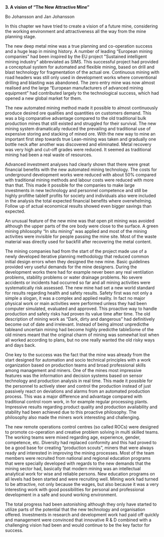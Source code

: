 **3. A vision of "The New Attractive Mine"**

Bo Johansson and Jan Johansson

In this chapter we have tried to create a vision of a future mine, considering the working environment and attractiveness all the way from the mine planning stage.

The new deep metal mine was a true planning and co-operation success and a huge leap in mining history. A number of leading "European mining companies" had been inspired by the EU project \"Sustained intelligent mining industry\" abbreviated as SIMS. This successful project had provided a conceptual system for automated and flexible mining, based on drill and blast technology for fragmentation of the actual ore. Continuous mining with road headers was still only used in development works where conventional drilling and blasting was abandoned. The zero entry mine was now almost realised and the large "European manufacturers of advanced mining equipment" had contributed largely to the technological success, which had opened a new global market for them.

The new automated mining method made it possible to almost continuously produce desired ore qualities and quantities on customers demand. This was a big comparative advantage compared to the old traditional bulk production mines that still existed and struggled for their survival. The new mining system dramatically reduced the prevailing and traditional use of expensive storing and stacking of mined ore. With the new way to mine an important first step towards true Lean-mining was taken and gradually one bottle neck after another was discovered and eliminated. Metal recovery was very high and cut-off grades were reduced. It seemed as traditional mining had been a real waste of resources.

Advanced investment analyses had clearly shown that there were great financial benefits with the new automated mining technology. The costs for underground development works were reduced with about 50% compared with traditional mining methods and labour costs were reduced with more than that. This made it possible for the companies to make large investments in new technology and personnel competence and still be highly profithe tableIf profits for society and individuals also were included in the analysis the total expected financial benefits where overwhelming. Follow up of actual economical results showed even bigger savings than expected.

An unusual feature of the new mine was that open pit mining was avoided although the upper parts of the ore body were close to the surface. A green mining philosophy "In situ mining" was applied and most of the mining activities were invisible for people passing the mine site. Most of the waste material was directly used for backfill after recovering the metal content.

The mining companies had from the start of the project made use of a newly developed iterative planning methodology that reduced common initial design errors when they designed the new mine. Basic guidelines provided very useful demands for the mine designers. During the development works there had for example never been any real ventilation problems, stability problems or water drainage problems. No severe accidents or incidents had occurred so far and all mining activities were systematically risk assessed. The new mine had set a new world standard for results regarding health and safety results. Safety first was not only a simple a slogan, it was a complex and applied reality. In fact no major physical work or main activities were performed unless they had been computer simulated, evaluated and approved. This proactive way to handle production and safety risks had proven its value time after time. The old description of mining work as "Dark, dirty and dangerous" had definitively become out of date and irrelevant. Instead of being almost unpredicthe tableand uncertain mining had become highly predicthe tableSome of the old miners meant that the original charm of mining was somewhat lost when all worked according to plans, but no one really wanted the old risky ways and days back.

One key to the success was the fact that the mine was already from the start designed for automation and socio technical principles with a work organization based on production teams and broad professional skills among management and miners. One of the mines most impressive features was the information and decision systems based on sensor technology and production analysis in real time. This made it possible for the personnel to actively steer and control the production instead of just passively react on deviations and alarms from an automated production process. This was a major difference and advantage compared with traditional control room work, in for example regular processing plants. Impressive results regarding product quality and production availability and stability had been achieved due to this proactive philosophy. The philosophy also made the miners work interesting and challenging.

The new remote operations control centres (so called ROCs) were designed to promote co-operation and creative problem solving in multi skilled teams. The working teams were mixed regarding age, experience, gender, competence, etc. Diversity had replaced conformity and this had proved to be a good base for creating "production scouts", miners that were always ready and interested in improving the mining processes. Most of the team members were recruited from national and regional education programs that were specially developed with regards to the new demands that the mining sector had, basically that modern mining was an intellectual analytical work for wise and reliable persons. New education programs on all levels had been started and were recruiting well. Mining work had turned to be attractive, not only because the wages, but also because it was a very interesting work with good possibilities for personal and professional development in a safe and sound working environment.

The total progress had been astonishing although they only have started to utilize parts of the potential that the new technology and organisation offered. Investments in research and development work had paid off quickly and management were convinced that innovative R & D combined with a challenging vision had been and would continue to be the key factor for success.
